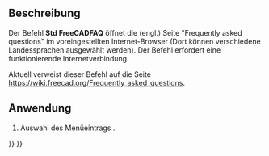 <languages/>

{{Docnav/de
|
|
|[[Std_Base/de|Std Basis]]
|
|
|IconC=Freecad.svg
}}

{{VeryImportantMessage|Dieser Befehl ist veraltet und steht nicht mehr zur Verfügung in {{VersionPlus/de|1.1}}.}}

{{GuiCommand/de
|Name=Std FreeCADFAQ
|Name/de=Std FreeCADFAQ
|MenuLocation=Hilfe → FreeCAD FAQ
|Workbenches=Alle
|SeeAlso=[[Std_FreeCADWebsite/de|Std FreeCADWebseite]], [[Std_FreeCADUserHub/de|Std Benutzerdokumentation]], [[Std_FreeCADPowerUserHub/de|Std FreeCADPowerUserHub]], [[Std_FreeCADForum/de|Std FreeCADForum]]
}}

<span id="Description"></span>
==Beschreibung==

Der Befehl '''Std FreeCADFAQ''' öffnet die (engl.) Seite "Frequently asked questions" im voreingestellten Internet-Browser (Dort können verschiedene Landessprachen ausgewählt werden). Der Befehl erfordert eine funktionierende Internetverbindung.

Aktuell verweist dieser Befehl auf die Seite [https://wiki.freecad.org/Frequently_asked_questions https://wiki.freecad.org/Frequently_asked_questions].

<span id="Usage"></span>
==Anwendung==

# Auswahl des Menüeintrags {{MenuCommand|Hilfe → [[Image:Std_FreeCADFAQ.svg|16px]] FreeCAD FAQ}}.


{{Docnav/de
|
|
|[[Std_Base/de|Std Basis]]
|
|
|IconC=Freecad.svg
}}

{{Std_Base_navi{{#translation:}}}}
{{Userdocnavi{{#translation:}}}}